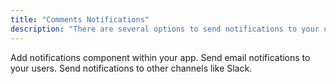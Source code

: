 ```yaml
---
title: "Comments Notifications"
description: "There are several options to send notifications to your users."
---
```


<CardGroup cols={3}>
  <Card title="In-app notifications" href="/async-collaboration/notifications/overview" icon="bell" color="#FAA356" iconType="light">
    Add notifications component within your app.
  </Card>
  <Card title="Email notifications" href="/notifications/email/overview" icon="envelope" color="#FAA356"  iconType="light">
   Send email notifications to your users.
  </Card>
  <Card title="Webhooks" href="/webhooks/overview" icon="webhook" color="#FAA356"  iconType="light">
    Send notifications to other channels like Slack.
  </Card>
</CardGroup>